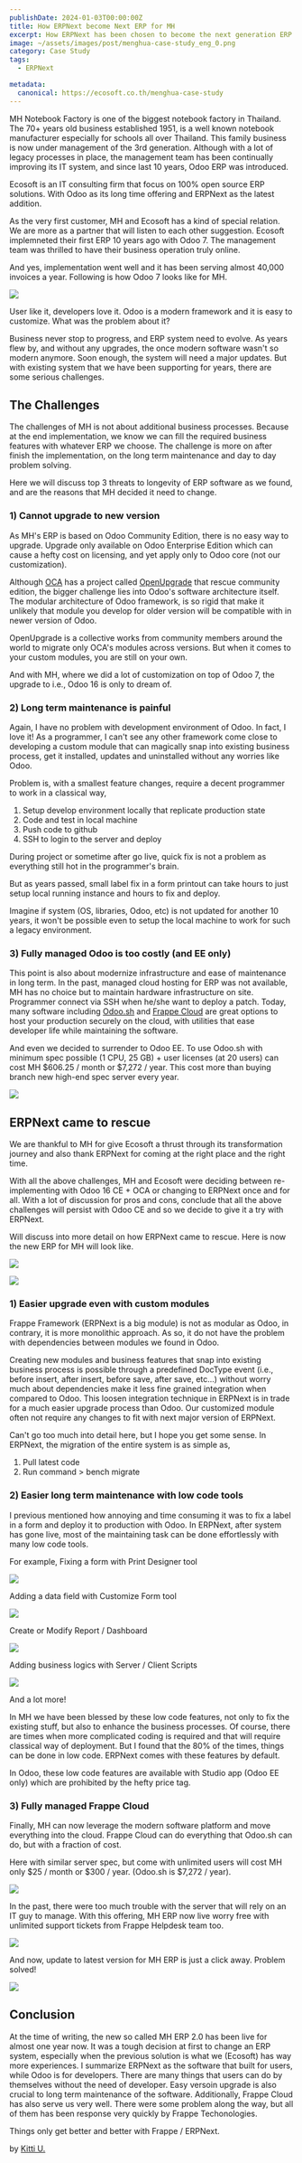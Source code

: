 ```yaml
---
publishDate: 2024-01-03T00:00:00Z
title: How ERPNext become Next ERP for MH 
excerpt: How ERPNext has been chosen to become the next generation ERP system for MH Notebook Factory when compared with Odoo?
image: ~/assets/images/post/menghua-case-study_eng_0.png
category: Case Study
tags:
  - ERPNext

metadata:
  canonical: https://ecosoft.co.th/menghua-case-study
---
```


MH Notebook Factory is one of the biggest notebook factory in Thailand. The 70+ years old business established 1951, is a well known notebook manufacturer especially for schools all over Thailand. This family business is now under management of the 3rd generation. Although with a lot of legacy processes in place, the management team has been continually improving its IT system, and since last 10 years, Odoo ERP was introduced.

Ecosoft is an IT consulting firm that focus on 100% open source ERP solutions. With Odoo as its long time offering and ERPNext as the latest addition.

As the very first customer, MH and Ecosoft has a kind of special relation. We are more as a partner that will listen to each other suggestion. Ecosoft implemneted their first ERP 10 years ago with Odoo 7. The management team was thrilled to have their business operation truly online.

And yes, implementation went well and it has been serving almost 40,000 invoices a year. Following is how Odoo 7 looks like for MH.

![](~/assets/images/post/menghua-case-study_1.png)

User like it, developers love it. Odoo is a modern framework and it is easy to customize. What was the problem about it?

Business never stop to progress, and ERP system need to evolve. As years flew by, and without any upgrades, the once modern software wasn't so modern anymore. Soon enough, the system will need a major updates. But with existing system that we have been supporting for years, there are some serious challenges.

## The Challenges

The challenges of MH is not about additional business processes. Because at the end implementation, we know we can fill the required business features with whatever ERP we choose. The challenge is more on after finish the implementation, on the long term maintenance and day to day problem solving.

Here we will discuss top 3 threats to longevity of ERP software as we found, and are the reasons that MH decided it need to change.

### 1) Cannot upgrade to new version

As MH's ERP is based on Odoo Community Edition, there is no easy way to upgrade. Upgrade only available on Odoo Enterprise Edition which can cause a hefty cost on licensing, and yet apply only to Odoo core (not our customization).

Although <a href="https://odoo-community.org">OCA</a> has a project called <a href="https://github.com/OCA/OpenUpgrade">OpenUpgrade</a> that rescue community edition, the bigger challenge lies into Odoo's software architecture itself. The modular architecture of Odoo framework, is so rigid that make it unlikely that module you develop for older version will be compatible with in newer version of Odoo.

OpenUpgrade is a collective works from community members around the world to migrate only OCA's modules across versions. But when it comes to your custom modules, you are still on your own.

And with MH, where we did a lot of customization on top of Odoo 7, the upgrade to i.e., Odoo 16 is only to dream of.

### 2) Long term maintenance is painful

Again, I have no problem with development environment of Odoo. In fact, I love it! As a programmer, I can't see any other framework come close to developing a custom module that can magically snap into existing business process, get it installed, updates and uninstalled without any worries like Odoo.

Problem is, with a smallest feature changes, require a decent programmer to work in a classical way,

1. Setup develop environment locally that replicate production state
2. Code and test in local machine
3. Push code to github
4. SSH to login to the server and deploy

During project or sometime after go live, quick fix is not a problem as everything still hot in the programmer's brain.

But as years passed, small label fix in a form printout can take hours to just setup local running instance and hours to fix and deploy.

Imagine if system (OS, libraries, Odoo, etc) is not updated for another 10 years, it won't be possible even to setup the local machine to work for such a legacy environment.

### 3) Fully managed Odoo is too costly (and EE only)

This point is also about modernize infrastructure and ease of maintenance in long term. In the past, managed cloud hosting for ERP was not available, MH has no choice but to maintain hardware infrastructure on site. Programmer connect via SSH when he/she want to deploy a patch. Today, many software including <a href="https://www.odoo.sh">Odoo.sh</a> and <a href="https://frappecloud.com/">Frappe Cloud</a> are great options to host your production securely on the cloud, with utilities that ease developer life while maintaining the software.

And even we decided to surrender to Odoo EE. To use Odoo.sh with minimum spec possible (1 CPU, 25 GB) + user licenses (at 20 users) can cost MH $606.25 / month or $7,272 / year. This cost more than buying branch new high-end spec server every year. 

![](~/assets/images/post/menghua-case-study_2.png)

## ERPNext came to rescue

We are thankful to MH for give Ecosoft a thrust through its transformation journey and also thank ERPNext for coming at the right place and the right time.

With all the above challenges, MH and Ecosoft were deciding between re-implementing with Odoo 16 CE + OCA or changing to ERPNext once and for all. With a lot of discussion for pros and cons, conclude that all the above challenges will persist with Odoo CE and so we decide to give it a try with ERPNext.

Will discuss into more detail on how ERPNext came to rescue. Here is now the new ERP for MH will look like.

![](~/assets/images/post/menghua-case-study_3.png)

![](~/assets/images/post/menghua-case-study_4.png)

### 1) Easier upgrade even with custom modules

Frappe Framework (ERPNext is a big module) is not as modular as Odoo, in contrary, it is more monolithic approach. As so, it do not have the problem with dependencies between modules we found in Odoo.

Creating new modules and business features that snap into existing business process is possible through a predefined DocType event (i.e., before insert, after insert, before save, after save, etc...) without worry much about dependencies make it less fine grained integration when compared to Odoo. This loosen integration technique in ERPNext is in trade for a much easier upgrade process than Odoo. Our customized module often not require any changes to fit with next major version of ERPNext.

Can't go too much into detail here, but I hope you get some sense. In ERPNext, the migration of the entire system is as simple as,

1. Pull latest code
2. Run command > bench migrate

### 2) Easier long term maintenance with low code tools

I previous mentioned how annoying and time consuming it was to fix a label in a form and deploy it to production with Odoo. In ERPNext, after system has gone live, most of the maintaining task can be done effortlessly with many low code tools.

For example, Fixing a form with Print Designer tool

![](~/assets/images/post/menghua-case-study_5.png)

Adding a data field with Customize Form tool

![](~/assets/images/post/menghua-case-study_6.png)

Create or Modify Report / Dashboard

![](~/assets/images/post/menghua-case-study_7.png)

Adding business logics with Server / Client Scripts

![](~/assets/images/post/menghua-case-study_8.png)

And a lot more!

In MH we have been blessed by these low code features, not only to fix the existing stuff, but also to enhance the business processes. Of course, there are times when more complicated coding is required and that will require classical way of deployment. But I found that the 80% of the times, things can be done in low code. ERPNext comes with these features by default.

In Odoo, these low code features are available with Studio app (Odoo EE only) which are prohibited by the hefty price tag.

### 3) Fully managed Frappe Cloud

Finally, MH can now leverage the modern software platform and move everything into the cloud. Frappe Cloud can do everything that Odoo.sh can do, but with a fraction of cost.

Here with similar server spec, but come with unlimited users will cost MH only $25 / month or $300 / year. (Odoo.sh is $7,272 / year).

![](~/assets/images/post/menghua-case-study_9.png)

In the past, there were too much trouble with the server that will rely on an IT guy to manage. With this offering, MH ERP now live worry free with unlimited support tickets from Frappe Helpdesk team too.

![](~/assets/images/post/menghua-case-study_10.png)

And now, update to latest version for MH ERP is just a click away. Problem solved!

![](~/assets/images/post/menghua-case-study_11.png)

## Conclusion

At the time of writing, the new so called MH ERP 2.0 has been live for almost one year now. It was a tough decision at first to change an ERP system, especially when the previous solution is what we (Ecosoft) has way more experiences. I summarize ERPNext as the software that built for users, while Odoo is for developers. There are many things that users can do by themselves without the need of developer. Easy versoin upgrade is also crucial to long term maintenance of the software. Additionally, Frappe Cloud has also serve us very well. There were some problem along the way, but all of them has been response very quickly by Frappe Techonologies.

Things only get better and better with Frappe / ERPNext.

by <a href="https://x.com/@kittiup">Kitti U.</a>
